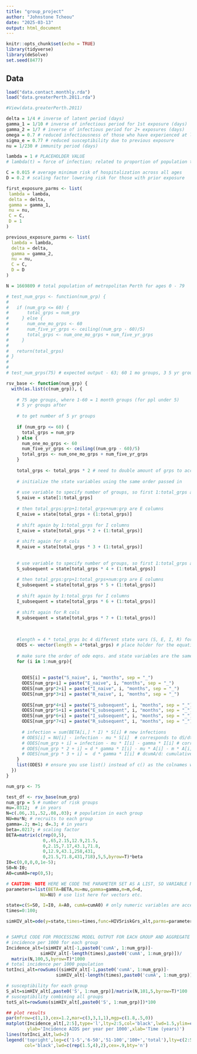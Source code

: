 ```yaml
---
title: "group_project"
author: "Johnstone Tcheou"
date: "2025-03-13"
output: html_document
---
```


```r
knitr::opts_chunk$set(echo = TRUE)
library(tidyverse)
library(deSolve)
set.seed(8477)
```

## Data

```r
load("data.contact.monthly.rda")
load("data.greaterPerth.2011.rda")
```

```r
#View(data.greaterPerth.2011)
```

```r
delta = 1/4 # inverse of latent period (days)
gamma_1 = 1/10 # inverse of infectious period for 1st exposure (days)
gamma_2 = 1/7 # inverse of infectious period for 2+ exposures (days)
omega = 0.7 # reduced infectiousness of those who have experienced at least 1 prior infection
sigma_e = 0.77 # reduced susceptibility due to previous exposure
nu = 1/230 # immunity period (days)

lambda = 1 # PLACEHOLDER VALUE 
# lambda(t) = force of infection; related to proportion of population that is infectious and incorporates seasonally-fluctuating transmission 

C = 0.015 # average minimum risk of hospitalization across all ages 
D = 0.2 # scaling factor lowering risk for those with prior exposure 

first_exposure_parms <- list(
 lambda = lambda,
 delta = delta,
 gamma = gamma_1,
 nu = nu,
 C = C,
 D = 1
)

previous_exposure_parms <- list(
  lambda = lambda,
  delta = delta,
  gamma = gamma_2,
  nu = nu,
  C = C,
  D = D
)


```

```r

N = 1669809 # total population of metropolitan Perth for ages 0 - 79

# test_num_grps <- function(num_grp) {
#   
#   if (num_grp <= 60) {
#       total_grps = num_grp
#     } else {
#       num_one_mo_grps <- 60
#       num_five_yr_grps <- ceiling((num_grp - 60)/5)
#       total_grps <- num_one_mo_grps + num_five_yr_grps
#     }
#     
#   return(total_grps)
# }
# 
# 
# test_num_grps(75) # expected output - 63; 60 1 mo groups, 3 5 yr groups thereafter

rsv_base <- function(num_grp) {
  with(as.list(c(num_grp)), {
    
    # 75 age groups, where 1-60 = 1 month groups (for ppl under 5)
    # 5 yr groups after
    
    # to get number of 5 yr groups
    
    if (num_grp <= 60) {
      total_grps = num_grp
    } else {
      num_one_mo_grps <- 60
      num_five_yr_grps <- ceiling((num_grp - 60)/5)
      total_grps <- num_one_mo_grps + num_five_yr_grps
    }
    
    total_grps <- total_grps * 2 # need to double amount of grps to account for naive and subsequent exposures
    
    # initialize the state variables using the same order passed in
    
    # use variable to specify number of groups, so first 1:total_grps are for susceptibles
    S_naive = state[1:total_grps] 
    
    # then total_grps:grp+1:total_grps+num:grp are E columns
    E_naive = state[total_grps + (1:total_grps)]
    
    # shift again by 1:total_grps for I columns
    I_naive = state[total_grps * 2 + (1:total_grps)]
    
    # shift again for R cols
    R_naive = state[total_grps * 3 + (1:total_grps)]
    
    
    # use variable to specify number of groups, so first 1:total_grps are for susceptibles
    S_subsequent = state[total_grps * 4 + (1:total_grps)] 
    
    # then total_grps:grp+1:total_grps+num:grp are E columns
    E_subsequent = state[total_grps * 5 + (1:total_grps)]
    
    # shift again by 1:total_grps for I columns
    I_subsequent = state[total_grps * 6 + (1:total_grps)]
    
    # shift again for R cols
    R_subsequent = state[total_grps * 7 + (1:total_grps)]
    
    
    
    #length = 4 * total_grps bc 4 different state vars (S, E, I, R) for each grp
    ODES <- vector(length = 4*total_grps) # place holder for the equations: 4 state variables (S, I, A, cumA)
    
    # make sure the order of ode eqns. and state variables are the same!
    for (i in 1:num_grp){
      
      
      ODES[i] = paste("S_naive", i, "months", sep = "_")
      ODES[num_grp+i] = paste("E_naive", i, "months", sep = "_")
      ODES[num_grp*2+i] = paste("I_naive", i, "months", sep = "_")
      ODES[num_grp*3+i] = paste("R_naive", i, "months", sep = "_")
      
      ODES[num_grp*4+i] = paste("S_subsequent", i, "months", sep = "_")
      ODES[num_grp*5+i] = paste("E_subsequent", i, "months", sep = "_")
      ODES[num_grp*6+i] = paste("I_subsequent", i, "months", sep = "_")
      ODES[num_grp*7+i] = paste("R_subsequent", i, "months", sep = "_")
      
      # infection = sum(BETA[i,] * I) * S[i] # new infections
      # ODES[i] = NU[i] - infection - mu * S[i]  # corresponds to dS/dt chunk from one at a time coding
      # ODES[num_grp + i] = infection - mu * I[i] - gamma * I[i] # corresponds to dI/dt chunk
      # ODES[num_grp * 2 + i] = d * gamma * I[i] - mu * A[i] - m * A[i]  # corresponds to dA/dt
      # ODES[num_grp * 3 + i] =  d * gamma * I[i] # dcumA/d: cumulative incidence
    }
    list(ODES) # ensure you use list() instead of c() as the colnames will have parameter names and more intuitive 
  })
}

num_grp <- 75

test_df <- rsv_base(num_grp)
num_grp = 5 # number of risk groups
mu=.0312;  # in years
N=c(.06,.31,.52,.08,.03); # population in each group
NU=mu*N; # recruits to each group
gamma=.2; m=1; d=.3; # in years
beta=.0217; # scaling factor
BETA=matrix(c(rep(0,5),
              0,.65,2.15,12.9,21.5,
              0,2.15,7.17,43.1,71.8,
              0,12.9,43.1,258,431,
              0,21.5,71.8,431,718),5,5,byrow=T)*beta
I0=c(0,0,0,0,1e-5);
S0=N-I0;
A0=cumA0=rep(0,5);

# CAUTION: NOTE HERE WE CODE THE PARAMETER SET AS A LIST, SO VARIABLE NAMES ARE PRESERVED 
parameters=list(BETA=BETA,mu=mu,gamma=gamma,m=m,d=d,
             NU=NU) # use list here for vectors etc.

state=c(S=S0, I=I0, A=A0, cumA=cumA0) # only numeric variables are acceptable for state
times=0:100;

simHIV_alt=ode(y=state,times=times,func=HIV5riskGrs_alt,parms=parameters);


# SAMPLE CODE FOR PROCESSING MODEL OUTPUT FOR EACH GROUP AND AGGREGATE ALL GROUPS
# incidence per 1000 for each group
Incidence_alt=(simHIV_alt[-1,paste0('cumA', 1:num_grp)]-
             simHIV_alt[-length(times),paste0('cumA', 1:num_grp)])/
  matrix(N,100,5,byrow=T)*1000
# total incidence per 1000 population
totInci_alt=rowSums((simHIV_alt[-1,paste0('cumA', 1:num_grp)]-
                   simHIV_alt[-length(times),paste0('cumA', 1:num_grp)]))*1e3

# susceptibility for each group
S_alt=simHIV_alt[,paste0('S', 1:num_grp)]/matrix(N,101,5,byrow=T)*100
# susceptibility combining all groups
totS_alt=rowSums(simHIV_alt[,paste0('S', 1:num_grp)])*100

## plot results
par(mfrow=c(1,1),cex=1.2,mar=c(3,3,1,1),mgp=c(1.8,.5,0))
matplot(Incidence_alt[,2:5],type='l',lty=2:5,col='black',lwd=1.5,ylim=c(0,35),
        ylab='Incidence AIDS per year per 1000',xlab='Time (years)')
lines(totInci_alt,lwd=2)
legend('topright',leg=c('1-5','6-50','51-100','100+','total'),lty=c(2:5,1),
       col='black',lwd=c(rep(1.5,4),2),cex=.9,bty='n')


```

